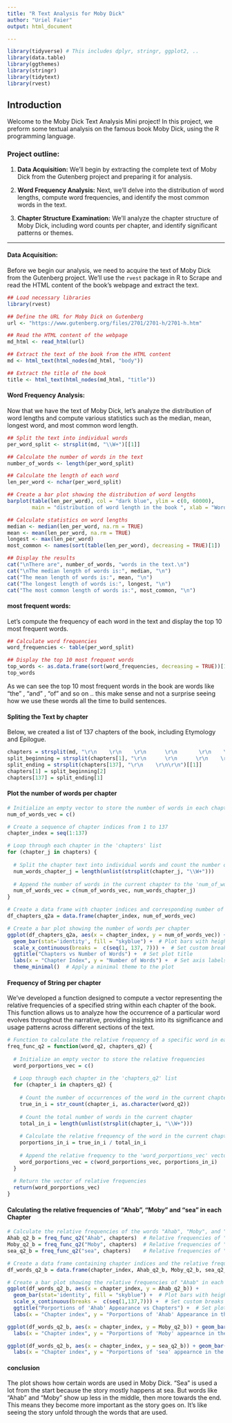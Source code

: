 ---
title: "R Text Analysis for Moby Dick"
author: "Uriel Faier"
output: html_document

---

```{r, include=FALSE}
library(tidyverse) # This includes dplyr, stringr, ggplot2, .. 
library(data.table)
library(ggthemes)
library(stringr)
library(tidytext) 
library(rvest)
```


## Introduction

Welcome to the Moby Dick Text Analysis Mini project! In this project, we preform some textual analysis on the famous book Moby Dick, using the R programming language.

### Project outline:


1. **Data Acquisition:** We'll begin by extracting the complete text of Moby Dick from the Gutenberg project and preparing it for analysis.

2. **Word Frequency Analysis:** Next, we'll delve into the distribution of word lengths, compute word frequencies, and identify the most common words in the text.

3. **Chapter Structure Examination:** We'll analyze the chapter structure of Moby Dick, including word counts per chapter, and identify significant patterns or themes.


---


#### Data Acquisition:

Before we begin our analysis, we need to acquire the text of Moby Dick from the Gutenberg project. We'll use the `rvest` package in R to Scrape and read the HTML content of the book's webpage and extract the text.

```{r}
## Load necessary libraries
library(rvest)

## Define the URL for Moby Dick on Gutenberg
url <- "https://www.gutenberg.org/files/2701/2701-h/2701-h.htm"

## Read the HTML content of the webpage
md_html <- read_html(url)

## Extract the text of the book from the HTML content
md <- html_text(html_nodes(md_html, "body"))

## Extract the title of the book
title <- html_text(html_nodes(md_html, "title"))
```


#### Word Frequency Analysis:

Now that we have the text of Moby Dick, let's analyze the distribution of word lengths and compute various statistics such as the median, mean, longest word, and most common word length.


```{r}
## Split the text into individual words
per_word_split <- strsplit(md, "\\W+")[[1]]

## Calculate the number of words in the text
number_of_words <- length(per_word_split)

## Calculate the length of each word
len_per_word <- nchar(per_word_split)

## Create a bar plot showing the distribution of word lengths
barplot(table(len_per_word), col = "dark blue", ylim = c(0, 60000), 
        main = "distribution of word length in the book ", xlab = "Word Length", ylab = "Frequency")
```


```{r}
## Calculate statistics on word lengths
median <- median(len_per_word, na.rm = TRUE)
mean <- mean(len_per_word, na.rm = TRUE)
longest <- max(len_per_word)
most_common <- names(sort(table(len_per_word), decreasing = TRUE)[1])

## Display the results
cat("\nThere are", number_of_words, "words in the text.\n")
cat("\nThe median length of words is:", median, "\n")
cat("The mean length of words is:", mean, "\n")
cat("The longest length of words is:", longest, "\n")
cat("The most common length of words is:", most_common, "\n")
```

#### most frequent words:

Let's compute the frequency of each word in the text and display the top 10 most frequent words.

```{r}
## Calculate word frequencies
word_frequencies <- table(per_word_split)

## Display the top 10 most frequent words
top_words <- as.data.frame(sort(word_frequencies, decreasing = TRUE))[1:10,]
top_words
```


As we can see the top 10 most frequent words in the book are words like
"the" , "and" , "of" and so on .. this make sense and not a surprise
seeing how we use these words all the time to build sentences.


#### Spliting the Text by chapter 

Below, we created a list of 137 chapters of the book, including
Etymology and Epilogue.

```{r}
chapters = strsplit(md, "\r\n    \r\n    \r\n      \r\n       \r\n    \r\n    \r\n      \r\n    \r\n      |\r\n\r\n      \r\n    \r\n      \r\n       \r\n    \r\n    \r\n      \r\n    \r\n      |\r\n     \r\n    \r\n      \r\n       \r\n    \r\n    \r\n      \r\n    \r\n      ")[[1]]
split_beginning = strsplit(chapters[1], "\r\n      \r\n      \r\n    \r\n      \r\n       \r\n      \r\n        \r\n      \r\n        ")[[1]]
split_ending = strsplit(chapters[137], "\r\n    \r\n\r\n")[[1]]
chapters[1] = split_beginning[2]
chapters[137] = split_ending[1]
```


#### Plot the number of words per chapter 

```{r}
# Initialize an empty vector to store the number of words in each chapter
num_of_words_vec = c()

# Create a sequence of chapter indices from 1 to 137
chapter_index = seq(1:137)

# Loop through each chapter in the 'chapters' list
for (chapter_j in chapters) {
  
  # Split the chapter text into individual words and count the number of words
  num_words_chapter_j = length(unlist(strsplit(chapter_j, "\\W+")))
  
  # Append the number of words in the current chapter to the 'num_of_words_vec' vector
  num_of_words_vec = c(num_of_words_vec, num_words_chapter_j)
}

# Create a data frame with chapter indices and corresponding number of words
df_chapters_q2a = data.frame(chapter_index, num_of_words_vec)

# Create a bar plot showing the number of words per chapter
ggplot(df_chapters_q2a, aes(x = chapter_index, y = num_of_words_vec)) +
  geom_bar(stat='identity', fill = "skyblue") +  # Plot bars with heights corresponding to the number of words
  scale_x_continuous(breaks =  c(seq(1, 137, 7))) +  # Set custom breaks for chapter indices
  ggtitle("Chapters vs Number of Words") +  # Set plot title
  labs(x = "Chapter Index", y = "Number of Words") +  # Set axis labels
  theme_minimal()  # Apply a minimal theme to the plot

```

#### Frequency of String per chapter

We've developed a function designed to compute a vector representing the relative frequencies of a specified string within each chapter of the book. This function allows us to analyze how the occurrence of a particular word evolves throughout the narrative, providing insights into its significance and usage patterns across different sections of the text.

```{r}
# Function to calculate the relative frequency of a specific word in each chapter of a book
freq_func_q2 = function(word_q2, chapters_q2) {
  
  # Initialize an empty vector to store the relative frequencies
  word_porportions_vec = c()
  
  # Loop through each chapter in the 'chapters_q2' list
  for (chapter_i in chapters_q2) {
    
    # Count the number of occurrences of the word in the current chapter
    true_in_i = str_count(chapter_i, as.character(word_q2))
    
    # Count the total number of words in the current chapter
    total_in_i = length(unlist(strsplit(chapter_i, "\\W+")))
    
    # Calculate the relative frequency of the word in the current chapter
    porportions_in_i = true_in_i / total_in_i
    
    # Append the relative frequency to the 'word_porportions_vec' vector
    word_porportions_vec = c(word_porportions_vec, porportions_in_i)
  }
  
  # Return the vector of relative frequencies
  return(word_porportions_vec)
}

```


#### Calculating the relative frequencies of "Ahab", "Moby" and "sea" in each Chapter 

```{r}
# Calculate the relative frequencies of the words "Ahab", "Moby", and "sea" in each chapter
Ahab_q2_b = freq_func_q2("Ahab", chapters)  # Relative frequencies of "Ahab"
Moby_q2_b = freq_func_q2("Moby", chapters)  # Relative frequencies of "Moby"
sea_q2_b = freq_func_q2("sea", chapters)    # Relative frequencies of "sea"

# Create a data frame containing chapter indices and the relative frequencies of the words
df_words_q2_b = data.frame(chapter_index, Ahab_q2_b, Moby_q2_b, sea_q2_b)

# Create a bar plot showing the relative frequencies of "Ahab" in each chapter
ggplot(df_words_q2_b, aes(x = chapter_index, y = Ahab_q2_b)) +
  geom_bar(stat='identity', fill = "skyblue") +  # Plot bars with heights corresponding to relative frequencies
  scale_x_continuous(breaks =  c(seq(1,137,7))) +  # Set custom breaks for chapter indices
  ggtitle("Porportions of 'Ahab' Appearance vs Chapters") +  # Set plot title
  labs(x = "Chapter index", y = "Porportions of 'Ahab' Appearance in the chapter")  # Set axis labels

```

```{r}
ggplot(df_words_q2_b, aes(x = chapter_index, y = Moby_q2_b)) + geom_bar(stat='identity', fill = "skyblue") +scale_x_continuous(breaks =  c(seq(1,137,7))) + ggtitle("Porportions of 'Moby' name apperance vs Chapters") +
  labs(x = "Chapter index", y = "Porportions of 'Moby' appearnce in the chapter")
```


```{r}
ggplot(df_words_q2_b, aes(x = chapter_index, y = sea_q2_b)) + geom_bar(stat='identity', fill = "skyblue") +scale_x_continuous(breaks =  c(seq(1,137,7))) + ggtitle("Porportions of 'sea' apperance vs Chapters") +
  labs(x = "Chapter index", y = "Porportions of 'sea' appearnce in the chapter")
```


#### conclusion

The plot shows how certain words are used in Moby Dick. "Sea" is used a lot from the start because the story mostly happens at sea. But words like "Ahab" and "Moby" show up less in the middle, then more towards the end. This means they become more important as the story goes on. It's like seeing the story unfold through the words that are used.



















